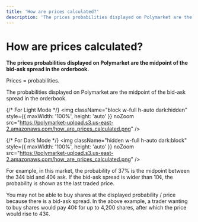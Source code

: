 ```yaml
---
title: 'How are prices calculated?'
description: 'The prices probabilities displayed on Polymarket are the midpoint of the bid-ask spread in the orderbook.'
---
```


# How are prices calculated?

**The prices probabilities displayed on Polymarket are the midpoint of the bid-ask spread in the orderbook.**

Prices = probabilities.

The probabilities displayed on Polymarket are the midpoint of the bid-ask spread in the orderbook.

{/* For Light Mode */}
<img
  className="block w-full h-auto dark:hidden"
  style={{ maxWidth: '100%', height: 'auto' }}
  noZoom
  src="https://polymarket-upload.s3.us-east-2.amazonaws.com/how_are_prices_calculated.png"
/>

{/* For Dark Mode */}
<img
  className="hidden w-full h-auto dark:block"
  style={{ maxWidth: '100%', height: 'auto' }}
  noZoom
  src="https://polymarket-upload.s3.us-east-2.amazonaws.com/how_are_prices_calculated.png"
/>

 For example, in this market, the probability of 37% is the midpoint between the 34¢ bid and 40¢ ask. If the bid-ask spread is wider than 10¢, the probability is shown as the last traded price.



You may not be able to buy shares at the displayed probability / price because there is a bid-ask spread. In the above example, a trader wanting to buy shares would pay 40¢ for up to 4,200 shares, after which the price would rise to 43¢.

